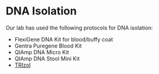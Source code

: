 # DNA Isolation {#dna_isolation}

Our lab has used the following protocols for DNA isolation:

* FlexiGene DNA Kit for blood/buffy coat
* Gentra Puregene Blood Kit
* QIAmp DNA Micro Kit
* QIAmp DNA Stool Mini Kit
* [TRIzol](#trizol_protocols)
